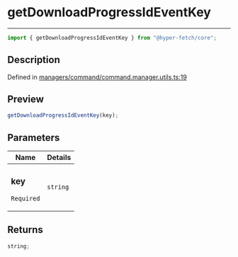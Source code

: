 # getDownloadProgressIdEventKey

<div class="api-docs__separator" data-reactroot="">

---

</div><div class="api-docs__import" data-reactroot="">

```ts
import { getDownloadProgressIdEventKey } from "@hyper-fetch/core";
```

</div><div class="api-docs__section">

## Description

</div><div class="api-docs__description"><span class="api-docs__do-not-parse">

</span></div><p class="api-docs__definition">

Defined in
[managers/command/command.manager.utils.ts:19](https://github.com/BetterTyped/hyper-fetch/blob/993719ed/packages/core/src/managers/command/command.manager.utils.ts#L19)

</p><div class="api-docs__section">

## Preview

</div><div class="api-docs__preview fn">

```ts
getDownloadProgressIdEventKey(key);
```

</div><div class="api-docs__section">

## Parameters

</div>
<div class="api-docs__parameters">
<table>
<thead><tr><th>Name</th><th>Details</th></tr></thead>
<tbody><tr param-data="key"><td class="api-docs__param-name required">

### key

`Required`

</td><td class="api-docs__param-type">

`string`

</td></tr></tbody></table></div><div class="api-docs__section">

## Returns

</div><div class="api-docs__returns">

```ts
string;
```

</div>
